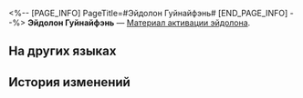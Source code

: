 <%-- [PAGE_INFO]
PageTitle=#Эйдолон Гуйнайфэнь#
[END_PAGE_INFO] --%>
{{Предмет Инфобокс
|id          = 11210
|Изображение = Предмет Эйдолон Гуйнайфэнь.png
|Тип         = Материал активации эйдолона
|Инвентарь   = 
|Редкость    = 4
|Эффект      = 
|Описание    = Материал для повышения уровня Эйдолона Гуйнайфэнь.
}}
'''Эйдолон Гуйнайфэнь''' — [[Материал активации эйдолона]].

==На других языках==
{{На других языках
|en   = Guinaifen's Eidolon
|zhs  = 【桂乃芬】的星魂
|zht  = 【桂乃芬】的星魂
|ja   = 「桂乃芬」の星魂
|ko   = [계네빈]의 성혼
|es   = Eidolon de Guinaifen
|fr   = Eidolon de Guinaifen
|ru   = Эйдолон Гуйнайфэнь
|th   = Eidolon ของ Guinaifen
|vi   = Tinh Hồn Của Guinaifen
|de   = Guinaifens Eidolon
|id   = Guinaifen's Eidolon
|pt   = Eidolon de Guinaifen
}}

==История изменений==
{{История изменений|3.5}}